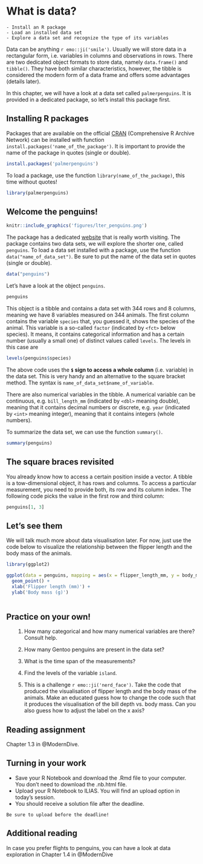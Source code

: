 # What is data?

```block
- Install an R package
- Load an installed data set
- Explore a data set and recognize the type of its variables
```

Data can be anything `r emo::ji('smile')`. Usually we will store data in a rectangular form, i.e. variables in columns and observations in rows. There are two dedicated object formats to store data, namely `data.frame()` and `tibble()`. They have both similar characteristics, however, the tibble is considered the modern form of a data frame and offers some advantages (details later).

In this chapter, we will have a look at a data set called `palmerpenguins`. It is provided in a dedicated package, so let's install this package first.

## Installing R packages

Packages that are available on the official [CRAN](https://www.r-project.org/) (Comprehensive R Archive Network) can be installed with function `install.packages('name_of_the_package')`. It is important to provide the name of the package in quotes (single or double).

```r
install.packages('palmerpenguins')
```

To load a package, use the function `library(name_of_the_package)`, this time without quotes!

```r
library(palmerpenguins)
```

## Welcome the penguins!

```r
knitr::include_graphics('figures/lter_penguins.png')
```

The package has a dedicated [website](https://allisonhorst.github.io/palmerpenguins/) that is really worth visiting. The package contains two data sets, we will explore the shorter one, called `penguins`. To load a data set installed with a package, use the function `data("name_of_data_set")`. Be sure to put the name of the data set in quotes (single or double).

```r
data("penguins")
```

Let's have a look at the object `penguins`.

```r
penguins
```

This object is a tibble and contains a data set with 344 rows and 8 columns, meaning we have 8 variables measured on 344 animals. The first column contains the variable `species` that, you guessed it, shows the species of the animal. This variable is a so-called `factor` (indicated by `<fct>` below species). It means, it contains categorical information and has a certain number (usually a small one) of distinct values called `levels`. The levels in this case are

```r
levels(penguins$species)
```

The above code uses the **`$` sign to access a whole column** (i.e. variable) in the data set. This is very handy and an alternative to the square bracket method. The syntax is `name_of_data_set$name_of_variable`.

There are also numerical variables in the tibble. A numerical variable can be continuous, e.g. `bill_length_mm` (indicated by `<dbl>` meaning double), meaning that it contains decimal numbers or discrete, e.g. `year` (indicated by `<int>` meaning integer), meaning that it contains integers (whole numbers).

To summarize the data set, we can use the function `summary()`.

```r
summary(penguins)
```

## The square braces revisited

You already know how to access a certain position inside a vector. A tibble is a tow-dimensional object, it has rows and columns. To access a particular measurement, you need to provide both, its row and its column index. The following code picks the value in the first row and third column:

```r
penguins[1, 3]
```

## Let's see them

We will talk much more about data visualisation later. For now, just use the code below to visualize the relationship between the flipper length and the body mass of the animals.

```r
library(ggplot2)

ggplot(data = penguins, mapping = aes(x = flipper_length_mm, y = body_mass_g, col = species)) +
  geom_point() +
  xlab('Flipper length (mm)') +
  ylab('Body mass (g)')
  
```

## Practice on your own!

<ol class ="exercises">
1. How many categorical and how many numerical variables are there? Consult help.

1. How many Gentoo penguins are present in the data set?

1. What is the time span of the measurements?

1. Find the levels of the variable `island`.

1. This is a challenge `r emo::ji('nerd_face')`. Take the code that produced the visualisation of flipper length and the body mass of the animals. Make an educated guess how to change the code such that it produces the visualisation of the bill depth vs. body mass. Can you also guess how to adjust the label on the x axis?
</ol>

## Reading assignment

Chapter 1.3 in @ModernDive.

## Turning in your work

-   Save your R Notebook and download the .Rmd file to your computer. You don't need to download the .nb.html file.
-   Upload your R Notebook to ILIAS. You will find an upload option in today's session.
-   You should receive a solution file after the deadline.

```block
Be sure to upload before the deadline!
```

## Additional reading

In case you prefer flights to penguins, you can have a look at data exploration in Chapter 1.4 in @ModernDive
